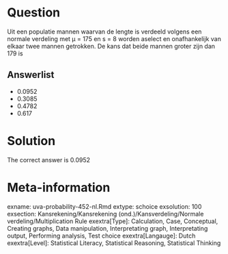 Question
========

Uit een populatie mannen waarvan de lengte is verdeeld volgens een normale verdeling met µ = 175 en s = 8 worden aselect en onafhankelijk van elkaar twee mannen getrokken. De kans dat beide mannen groter zijn dan 179 is 

Answerlist
----------
* 0.0952
* 0.3085
* 0.4782
* 0.617

Solution
========

The correct answer is  0.0952 

Meta-information
================
exname: uva-probability-452-nl.Rmd 
extype: schoice 
exsolution: 100 
exsection: Kansrekening/Kansrekening (ond.)/Kansverdeling/Normale verdeling/Multiplication Rule
exextra[Type]: Calculation, Case, Conceptual, Creating graphs, Data manipulation, Interpretating graph, Interpretating output, Performing analysis, Test choice 
exextra[Langauge]: Dutch 
exextra[Level]: Statistical Literacy, Statistical Reasoning, Statistical Thinking 
